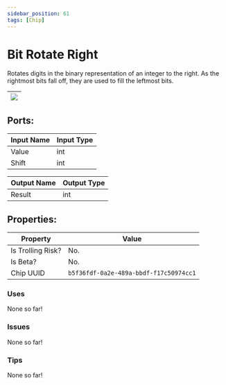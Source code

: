 ```yaml
---
sidebar_position: 61
tags: [Chip]
---
```


# Bit Rotate Right


Rotates digits in the binary representation of an integer to the right. As the rightmost bits fall off, they are used to fill the leftmost bits.

| ![](https://images-ext-2.discordapp.net/external/MPmIaQzlEPmgGWlgi-WxBBXt0Bjv_zWPkg1y1f_sy3s/https/www.recroomcircuits.com/image/circuit/absolute-value?width=206&height=108) |
|-----|

## Ports:

| Input Name | Input Type |
|-----------|-----------|
| Value | int |
| Shift | int |

| Output Name | Output Type |
|-----------|-----------|
| Result | int |

## Properties:

| Property  | Value |
|-------------------|-----------|
| Is Trolling Risk? | No. |
| Is Beta? | No. |
| Chip UUID | `b5f36fdf-0a2e-489a-bbdf-f17c50974cc1` |

### Uses
None so far!

### Issues
None so far!

### Tips
None so far!
